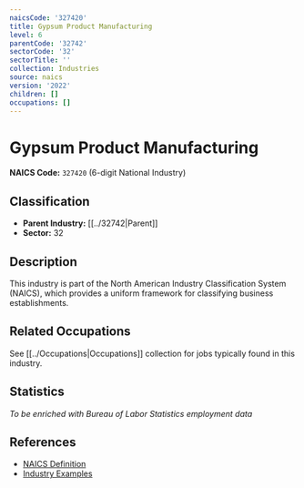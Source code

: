 ```yaml
---
naicsCode: '327420'
title: Gypsum Product Manufacturing
level: 6
parentCode: '32742'
sectorCode: '32'
sectorTitle: ''
collection: Industries
source: naics
version: '2022'
children: []
occupations: []
---
```

# Gypsum Product Manufacturing

**NAICS Code:** `327420` (6-digit National Industry)

## Classification

- **Parent Industry:** [[../32742|Parent]]
- **Sector:** 32

## Description

This industry is part of the North American Industry Classification System (NAICS), which provides a uniform framework for classifying business establishments.

## Related Occupations

See [[../Occupations|Occupations]] collection for jobs typically found in this industry.

## Statistics

*To be enriched with Bureau of Labor Statistics employment data*

## References

- [NAICS Definition](https://www.census.gov/naics/)
- [Industry Examples](https://www.census.gov/naics/2022NAICS/)
